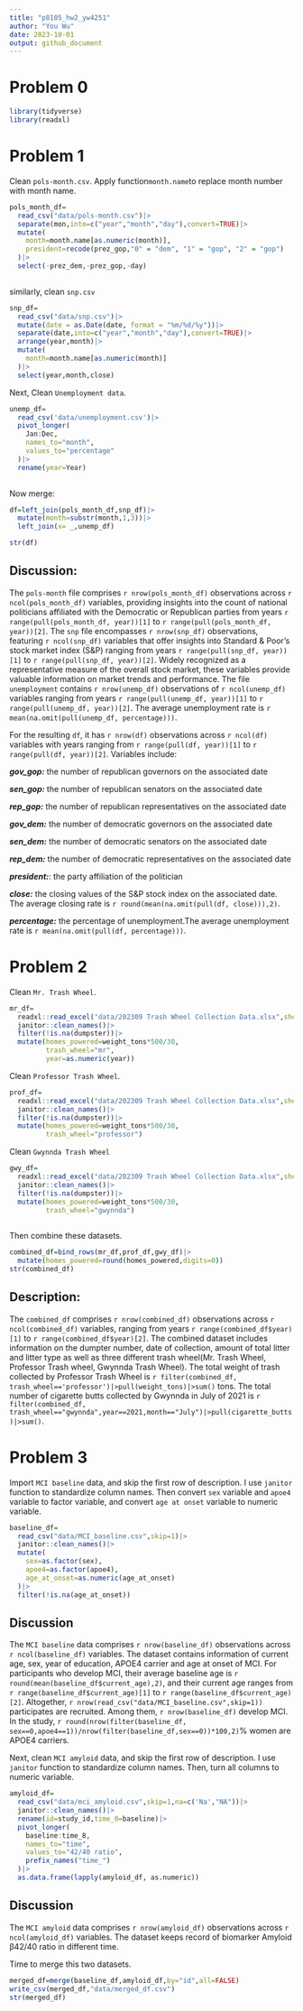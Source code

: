 ```yaml
---
title: "p8105_hw2_yw4251"
author: "You Wu"
date: 2023-10-01
output: github_document
---
```

# Problem 0
```r
library(tidyverse)
library(readxl)
```


# Problem 1
Clean `pols-month.csv`. Apply function`month.name`to replace month number with month name.
```r
pols_month_df=
  read_csv("data/pols-month.csv")|>
  separate(mon,into=c("year","month","day"),convert=TRUE)|>
  mutate(
    month=month.name[as.numeric(month)],
    president=recode(prez_gop,"0" = "dem", "1" = "gop", "2" = "gop")
  )|>
  select(-prez_dem,-prez_gop,-day)
  
```
similarly, clean `snp.csv`
```r
snp_df=
  read_csv("data/snp.csv")|>
  mutate(date = as.Date(date, format = "%m/%d/%y"))|>
  separate(date,into=c("year","month","day"),convert=TRUE)|>
  arrange(year,month)|>
  mutate(
    month=month.name[as.numeric(month)]
  )|>
  select(year,month,close)
```
Next, Clean `Unemployment data`.

```r
unemp_df=
  read_csv('data/unemployment.csv')|>
  pivot_longer(
    Jan:Dec,
    names_to="month",
    values_to="percentage"
  )|>
  rename(year=Year)
  
```
Now merge:

```r
df=left_join(pols_month_df,snp_df)|>
  mutate(month=substr(month,1,3))|>
  left_join(x= _,unemp_df)

str(df)
```

## Discussion:

The `pols-month` file comprises `r nrow(pols_month_df)` observations across `r ncol(pols_month_df)` variables, providing insights into the count of national politicians affiliated with the Democratic or Republican parties from  years `r range(pull(pols_month_df, year))[1]` to `r range(pull(pols_month_df, year))[2]`. The `snp` file encompasses `r nrow(snp_df)` observations, featuring `r ncol(snp_df)` variables that offer insights into Standard & Poor's stock market index (S&P) ranging from years `r range(pull(snp_df, year))[1]` to `r range(pull(snp_df, year))[2]`. Widely recognized as a representative measure of the overall stock market, these variables provide valuable information on market trends and performance. The file `unemployment` contains `r nrow(unemp_df)` observations of `r ncol(unemp_df)` variables ranging from years `r range(pull(unemp_df, year))[1]` to `r range(pull(unemp_df, year))[2]`. The average unemployment rate is `r mean(na.omit(pull(unemp_df, percentage)))`.

For the resulting `df`, it has `r nrow(df)` observations across `r ncol(df)` variables with years ranging from `r range(pull(df, year))[1]` to `r range(pull(df, year))[2]`. Variables include:

**_gov_gop:_** the number of republican governors on the associated date

**_sen_gop:_** the number of republican senators on the associated date

**_rep_gop:_** the number of republican representatives on the associated date

**_gov_dem:_** the number of democratic governors on the associated date

**_sen_dem:_** the number of democratic senators on the associated date

**_rep_dem:_** the number of democratic representatives on the associated date

**_president:_**: the party affiliation of the politician

**_close:_** the closing values of the S&P stock index on the associated date. The average closing rate is `r round(mean(na.omit(pull(df, close))),2)`.

**_percentage:_** the percentage of unemployment.The average unemployment rate is `r mean(na.omit(pull(df, percentage)))`.

# Problem 2
Clean `Mr. Trash Wheel`.
```r
mr_df=
  readxl::read_excel("data/202309 Trash Wheel Collection Data.xlsx",sheet=1,range="A2:N587")|>
  janitor::clean_names()|>
  filter(!is.na(dumpster))|>
  mutate(homes_powered=weight_tons*500/30,
         trash_wheel="mr",
         year=as.numeric(year))
```

Clean `Professor Trash Wheel`.
```r
prof_df=
  readxl::read_excel("data/202309 Trash Wheel Collection Data.xlsx",sheet=2,range="A2:M109")|>
  janitor::clean_names()|>
  filter(!is.na(dumpster))|>
  mutate(homes_powered=weight_tons*500/30,
         trash_wheel="professor")
```

Clean `Gwynnda Trash Wheel`
```r
gwy_df=
  readxl::read_excel("data/202309 Trash Wheel Collection Data.xlsx",sheet=4,range="A2:L159")|>
  janitor::clean_names()|>
  filter(!is.na(dumpster))|>
  mutate(homes_powered=weight_tons*500/30,
         trash_wheel="gwynnda")
  
```


Then combine these datasets.

```r
combined_df=bind_rows(mr_df,prof_df,gwy_df)|>
  mutate(homes_powered=round(homes_powered,digits=0))
str(combined_df)
```

## Description:

The `combined_df` comprises `r nrow(combined_df)` observations across `r ncol(combined_df)` variables, ranging from years `r range(combined_df$year)[1]` to `r range(combined_df$year)[2]`. The combined dataset includes information on the dumpter number, date of collection, amount of total litter and litter type as well as three different trash wheel(Mr. Trash Wheel, Professor Trash wheel, Gwynnda Trash Wheel). The total weight of trash collected by Professor Trash Wheel is `r filter(combined_df, trash_wheel=='professor')|>pull(weight_tons)|>sum()` tons. The total number of cigarette butts collected by Gwynnda in July of 2021 is `r filter(combined_df, trash_wheel=="gwynnda",year==2021,month=="July")|>pull(cigarette_butts)|>sum()`.

# Problem 3

Import `MCI baseline` data, and skip the first row of description. I use `janitor` function to standardize column names. Then convert `sex` variable and `apoe4` variable to factor variable, and convert `age at onset` variable to numeric variable.
```r
baseline_df=
  read_csv("data/MCI_baseline.csv",skip=1)|>
  janitor::clean_names()|>
  mutate(
    sex=as.factor(sex),
    apoe4=as.factor(apoe4),
    age_at_onset=as.numeric(age_at_onset)
  )|>
  filter(!is.na(age_at_onset))
```

## Discussion

The `MCI baseline` data comprises `r nrow(baseline_df)` observations across `r ncol(baseline_df)` variables. The dataset contains information of current age, sex, year of education, APOE4 carrier and age at onset of MCI. For participants who develop MCI, their average baseline age is `r round(mean(baseline_df$current_age),2)`, and their current age ranges from `r range(baseline_df$current_age)[1]` to `r range(baseline_df$current_age)[2]`. Altogether, `r nrow(read_csv("data/MCI_baseline.csv",skip=1))` participates are recruited. Among them, `r nrow(baseline_df)` develop MCI. In the study, `r round(nrow(filter(baseline_df, sex==0,apoe4==1))/nrow(filter(baseline_df,sex==0))*100,2)`%  women are APOE4 carriers.

Next, clean `MCI amyloid` data, and skip the first row of description. I use `janitor` function to standardize column names. Then, turn all columns to numeric variable.
```r
amyloid_df=
  read_csv("data/mci_amyloid.csv",skip=1,na=c('Na',"NA"))|>
  janitor::clean_names()|>
  rename(id=study_id,time_0=baseline)|>
  pivot_longer(
    baseline:time_8,
    names_to="time",
    values_to="42/40 ratio",
    prefix_names("time_")
  )|>
  as.data.frame(lapply(amyloid_df, as.numeric))
```

## Discussion

The `MCI amyloid` data comprises `r nrow(amyloid_df)` observations across `r ncol(amyloid_df)` variables. The dataset keeps record of biomarker Amyloid β42/40 ratio in different time.

Time to merge this two datasets.

```r
merged_df=merge(baseline_df,amyloid_df,by="id",all=FALSE)
write_csv(merged_df,"data/merged_df.csv")
str(merged_df)
```






